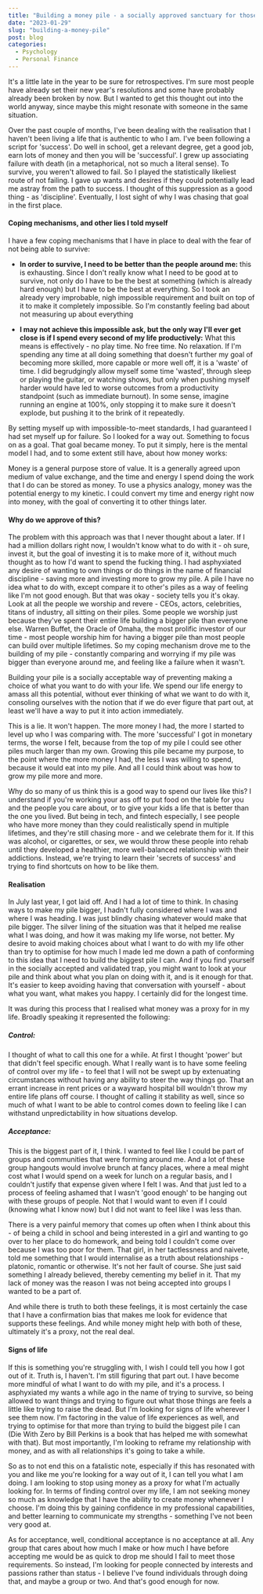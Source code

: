 ```yaml
---
title: "Building a money pile - a socially approved sanctuary for those who don't know what they want"
date: "2023-01-29"
slug: "building-a-money-pile"
post: blog
categories:
  - Psychology
  - Personal Finance
---
```


It's a little late in the year to be sure for retrospectives. I'm sure most people have already set their new year's resolutions and some have probably already been broken by now. But I wanted to get this thought out into the world anyway, since maybe this might resonate with someone in the same situation.

Over the past couple of months, I've been dealing with the realisation that I haven't been living a life that is authentic to who I am. I've been following a script for 'success'. Do well in school, get a relevant degree, get a good job, earn lots of money and then you will be 'successful'. I grew up associating failure with death (in a metaphorical, not so much a literal sense). To survive, you weren't allowed to fail. So I played the statistically likeliest route of not failing. I gave up wants and desires if they could potentially lead me astray from the path to success. I thought of this suppression as a good thing - as 'discipline'. Eventually, I lost sight of why I was chasing that goal in the first place.

#### Coping mechanisms, and other lies I told myself

I have a few coping mechanisms that I have in place to deal with the fear of not being able to survive:

- **In order to survive, I need to be better than the people around me:** this is exhausting. Since I don't really know what I need to be good at to survive, not only do I have to be the best at something (which is already hard enough) but I have to be the best at everything. So I took an already very improbable, nigh impossible requirement and built on top of it to make it completely impossible. So I'm constantly feeling bad about not measuring up about everything

- **I may not achieve this impossible ask, but the only way I'll ever get close is if I spend every second of my life productively:** What this means is effectively - no play time. No free time. No relaxation. If I'm spending any time at all doing something that doesn't further my goal of becoming more skilled, more capable or more well off, it is a 'waste' of time. I did begrudgingly allow myself some time 'wasted', through sleep or playing the guitar, or watching shows, but only when pushing myself harder would have led to worse outcomes from a productivity standpoint (such as immediate burnout). In some sense, imagine running an engine at 100%, only stopping it to make sure it doesn't explode, but pushing it to the brink of it repeatedly.

By setting myself up with impossible-to-meet standards, I had guaranteed I had set myself up for failure. So I looked for a way out. Something to focus on as a goal. That goal became money. To put it simply, here is the mental model I had, and to some extent still have, about how money works:

Money is a general purpose store of value. It is a generally agreed upon medium of value exchange, and the time and energy I spend doing the work that I do can be stored as money. To use a physics analogy, money was the potential energy to my kinetic. I could convert my time and energy right now into money, with the goal of converting it to other things later.

#### Why do we approve of this?

The problem with this approach was that I never thought about a later. If I had a million dollars right now, I wouldn't know what to do with it - oh sure, invest it, but the goal of investing it is to make more of it, without much thought as to how I'd want to spend the fucking thing. I had asphyxiated any desire of wanting to own things or do things in the name of financial discipline - saving more and investing more to grow my pile. A pile I have no idea what to do with, except compare it to other's piles as a way of feeling like I'm not good enough. But that was okay - society tells you it's okay. Look at all the people we worship and revere - CEOs, actors, celebrities, titans of industry, all sitting on their piles. Some people we worship just because they've spent their entire life building a bigger pile than everyone else. Warren Buffet, the Oracle of Omaha, the most prolific investor of our time - most people worship him for having a bigger pile than most people can build over multiple lifetimes. So my coping mechanism drove me to the building of my pile - constantly comparing and worrying if my pile was bigger than everyone around me, and feeling like a failure when it wasn't.

Building your pile is a socially acceptable way of preventing making a choice of what you want to do with your life. We spend our life energy to amass all this potential, without ever thinking of what we want to do with it, consoling ourselves with the notion that if we do ever figure that part out, at least we'll have a way to put it into action immediately.

This is a lie. It won't happen. The more money I had, the more I started to level up who I was comparing with. The more 'successful' I got in monetary terms, the worse I felt, because from the top of my pile I could see other piles much larger than my own. Growing this pile became my purpose, to the point where the more money I had, the less I was willing to spend, because it would eat into my pile. And all I could think about was how to grow my pile more and more.

Why do so many of us think this is a good way to spend our lives like this? I understand if you're working your ass off to put food on the table for you and the people you care about, or to give your kids a life that is better than the one you lived. But being in tech, and fintech especially, I see people who have more money than they could realistically spend in multiple lifetimes, and they're still chasing more - and we celebrate them for it. If this was alcohol, or cigarettes, or sex, we would throw these people into rehab until they developed a healthier, more well-balanced relationship with their addictions. Instead, we're trying to learn their 'secrets of success' and trying to find shortcuts on how to be like them.

#### Realisation

In July last year, I got laid off. And I had a lot of time to think. In chasing ways to make my pile bigger, I hadn't fully considered where I was and where I was heading. I was just blindly chasing whatever would make that pile bigger. The silver lining of the situation was that it helped me realise what I was doing, and how it was making my life worse, not better. My desire to avoid making choices about what I want to do with my life other than try to optimise for how much I made led me down a path of conforming to this idea that I need to build the biggest pile I can. And if you find yourself in the socially accepted and validated trap, you might want to look at your pile and think about what you plan on doing with it, and is it enough for that. It's easier to keep avoiding having that conversation with yourself - about what you want, what makes you happy. I certainly did for the longest time.

It was during this process that I realised what money was a proxy for in my life. Broadly speaking it represented the following:

##### Control:

I thought of what to call this one for a while. At first I thought 'power' but that didn't feel specific enough. What I really want is to have some feeling of control over my life - to feel that I will not be swept up by extenuating circumstances without having any ability to steer the way things go. That an errant increase in rent prices or a wayward hospital bill wouldn't throw my entire life plans off course. I thought of calling it stability as well, since so much of what I want to be able to control comes down to feeling like I can withstand unpredictability in how situations develop.

##### Acceptance:

This is the biggest part of it, I think. I wanted to feel like I could be part of groups and communities that were forming around me. And a lot of these group hangouts would involve brunch at fancy places, where a meal might cost what I would spend on a week for lunch on a regular basis, and I couldn't justify that expense given where I felt I was. And that just led to a process of feeling ashamed that I wasn't 'good enough' to be hanging out with these groups of people. Not that I would want to even if I could (knowing what I know now) but I did not want to feel like I was less than.

There is a very painful memory that comes up often when I think about this - of being a child in school and being interested in a girl and wanting to go over to her place to do homework, and being told I couldn't come over because I was too poor for them. That girl, in her tactlessness and naivete, told me something that I would internalise as a truth about relationships - platonic, romantic or otherwise. It's not her fault of course. She just said something I already believed, thereby cementing my belief in it. That my lack of money was the reason I was not being accepted into groups I wanted to be a part of.

And while there is truth to both these feelings, it is most certainly the case that I have a confirmation bias that makes me look for evidence that supports these feelings. And while money might help with both of these, ultimately it's a proxy, not the real deal.

#### Signs of life

If this is something you're struggling with, I wish I could tell you how I got out of it. Truth is, I haven't. I'm still figuring that part out. I have become more mindful of what I want to do with my pile, and it's a process. I asphyxiated my wants a while ago in the name of trying to survive, so being allowed to want things and trying to figure out what those things are feels a little like trying to raise the dead. But I'm looking for signs of life wherever I see them now. I'm factoring in the value of life experiences as well, and trying to optimise for that more than trying to build the biggest pile I can (Die With Zero by Bill Perkins is a book that has helped me with somewhat with that). But most importantly, I'm looking to reframe my relationship with money, and as with all relationships it's going to take a while.

So as to not end this on a fatalistic note, especially if this has resonated with you and like me you're looking for a way out of it, I can tell you what I am doing. I am looking to stop using money as a proxy for what I'm actually looking for. In terms of finding control over my life, I am not seeking money so much as knowledge that I have the ability to create money whenever I choose. I'm doing this by gaining confidence in my professional capabilities, and better learning to communicate my strengths - something I've not been very good at.

As for acceptance, well, conditional acceptance is no acceptance at all. Any group that cares about how much I make or how much I have before accepting me would be as quick to drop me should I fail to meet those requirements. So instead, I'm looking for people connected by interests and passions rather than status - I believe I've found individuals through doing that, and maybe a group or two. And that's good enough for now.
